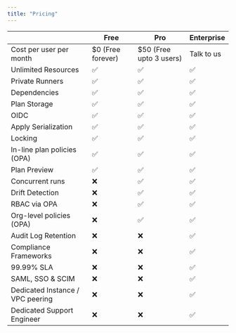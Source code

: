 ```yaml
---
title: "Pricing"
---
```



|                                  |Free                                |Pro                         |Enterprise                   |
| -------------------------------- | ---------------------------------- | -------------------------- | --------------------------- |
| Cost per user per month          | $0 (Free forever)                  | $50 (Free upto 3 users)    | Talk to us                  |
| Unlimited Resources              | ✅ | ✅ | ✅ |
| Private Runners                  | ✅ | ✅ | ✅ |
| Dependencies                     | ✅ | ✅ | ✅ |
| Plan Storage                     | ✅ | ✅ | ✅ |
| OIDC                             | ✅ | ✅ | ✅ |
| Apply Serialization              | ✅ | ✅ | ✅ |
| Locking                          | ✅ | ✅ | ✅ |
| In-line plan policies (OPA)      | ✅ | ✅ | ✅ |
| Plan Preview                     | ✅ | ✅ | ✅ |
| Concurrent runs                  | ❌ | ✅ | ✅ |
| Drift Detection                  | ❌ | ✅ | ✅ |
| RBAC via OPA                     | ❌ | ✅ | ✅ |
| Org-level policies (OPA)         | ❌ | ✅ | ✅ |
| Audit Log Retention              | ❌ | ❌ | ✅ |
| Compliance Frameworks            | ❌ | ❌ | ✅ |
| 99.99% SLA                       | ❌ | ❌ | ✅ |
| SAML, SSO & SCIM                 | ❌ | ❌ | ✅ |
| Dedicated Instance / VPC peering | ❌ | ❌ | ✅ |
| Dedicated Support Engineer       | ❌ | ❌ | ✅ |
